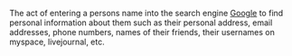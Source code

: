 The act of entering a persons name into the search engine [[Google]] to find personal information about them such as their personal address, email addresses, phone numbers, names of their friends, their usernames on myspace, livejournal, etc.